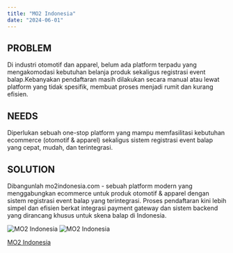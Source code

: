```yaml
---
title: "MO2 Indonesia"
date: "2024-06-01"
---
```


## PROBLEM
Di industri otomotif dan apparel, belum ada platform terpadu yang mengakomodasi kebutuhan belanja produk sekaligus registrasi event balap.Kebanyakan pendaftaran masih dilakukan secara manual atau lewat platform yang tidak spesifik, membuat proses menjadi rumit dan kurang efisien.

## NEEDS
Diperlukan sebuah one-stop platform yang mampu memfasilitasi kebutuhan ecommerce (otomotif & apparel) sekaligus sistem registrasi event balap yang cepat, mudah, dan terintegrasi.

## SOLUTION
Dibangunlah mo2indonesia.com  - sebuah platform modern yang menggabungkan ecommerce untuk produk otomotif & apparel dengan sistem
registrasi event balap yang terintegrasi. Proses pendaftaran kini lebih simpel dan efisien berkat integrasi payment gateway dan sistem backend yang dirancang khusus untuk skena balap di Indonesia.

<img src="/static/projects/home-mo2.webp" alt="MO2 Indonesia" />
<img src="/static/projects/register-mo2.webp" alt="MO2 Indonesia" />

<a href="https://mo2indonesia.com" target="_blank" rel="noopener noreferrer" class="text-zinc-800 underline">MO2 Indonesia</a>
